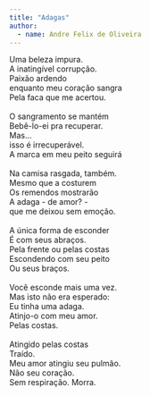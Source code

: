 ```yaml
---
title: "Adagas"
author: 
  - name: Andre Felix de Oliveira
---
```


| Uma beleza impura.
| A inatingível corrupção.
| Paixão ardendo
| enquanto meu coração sangra
| Pela faca que me acertou.
| 
| O sangramento se mantém
| Bebê-lo-ei pra recuperar.
| Mas...
| isso é irrecuperável.
| A marca em meu peito seguirá
| 
| Na camisa rasgada, também.
| Mesmo que a costurem
| Os remendos mostrarão
| A adaga - de amor? -
| que me deixou sem emoção.
| 
| A única forma de esconder
| É com seus abraços.
| Pela frente ou pelas costas
| Escondendo com seu peito
| Ou seus braços.
| 
| Você esconde mais uma vez.
| Mas isto não era esperado:
| Eu tinha uma adaga.
| Atinjo-o com meu amor.
| Pelas costas.
| 
| Atingido pelas costas
| Traído.
| Meu amor atingiu seu pulmão.
| Não seu coração.
| Sem respiração. Morra.

